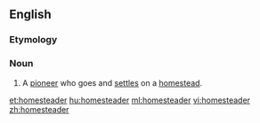 ==English==

===Etymology===
{{affix|en|homestead|-er|id2=inhabitant}}

===Noun===
{{en-noun}}

# A [[pioneer]] who goes and [[settle]]s on a [[homestead]].

[[et:homesteader]]
[[hu:homesteader]]
[[ml:homesteader]]
[[vi:homesteader]]
[[zh:homesteader]]